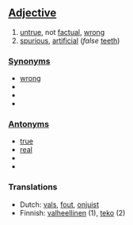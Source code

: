 ==[[Adjective]]==

#[[untrue]], not [[factual]], [[wrong]]
#[[spurious]], [[artificial]] (''false'' [[teeth]])

===[[Synonym]]s===
*[[wrong]]
*
*
*

===[[Antonym]]s===
*[[true]]
*[[real]]
*
*

===Translations===
*Dutch: [[vals]], [[fout]], [[onjuist]]
*Finnish: [[valheellinen]] (1), [[teko]] (2)